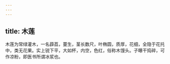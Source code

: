 ```yaml
---
---
---
```

title: 木莲
---



木莲为常绿灌木，一名薜荔，蔓生，茎长数尺，叶椭圆，质厚，花细，全隐于花托中，类无花果。实上锐下平，大如杯，内空，色红，俗称木馒头。子曝干捣碎，可作凉粉，即医书所谓冰浆也。